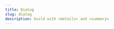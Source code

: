 ```yaml
---
title: Dialog
slug: dialog
description: build with <details> and <summary>
---
```



<Dialog client:only="vue" />

# Reference

- https://developer.mozilla.org/zh-CN/docs/Web/HTML/Element/dialog
- https://developer.mozilla.org/en-US/docs/Web/CSS/::backdrop

